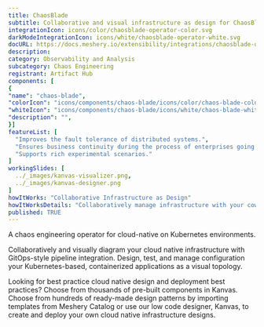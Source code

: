 ```yaml
---
title: ChaosBlade
subtitle: Collaborative and visual infrastructure as design for ChaosBlade
integrationIcon: icons/color/chaosblade-operator-color.svg
darkModeIntegrationIcon: icons/white/chaosblade-operator-white.svg
docURL: https://docs.meshery.io/extensibility/integrations/chaosblade-operator
description: 
category: Observability and Analysis
subcategory: Chaos Engineering
registrant: Artifact Hub
components: [
{
"name": "chaos-blade",
"colorIcon": "icons/components/chaos-blade/icons/color/chaos-blade-color.svg",
"whiteIcon": "icons/components/chaos-blade/icons/white/chaos-blade-white.svg",
"description": "",
}]
featureList: [
  "Improves the fault tolerance of distributed systems.",
  "Ensures business continuity during the process of enterprises going to cloud or moving to cloud native systems.",
  "Supports rich experimental scenarios."
]
workingSlides: [
  ../_images/kanvas-visualizer.png,
  ../_images/kanvas-designer.png
]
howItWorks: "Collaborative Infrastructure as Design"
howItWorksDetails: "Collaboratively manage infrastructure with your coworkers synchronously sharing the same designs."
published: TRUE
---
```

<p>
A chaos engineering operator for cloud-native on Kubernetes environments.
</p>
<p>
    Collaboratively and visually diagram your cloud native infrastructure with GitOps-style pipeline integration. Design, test, and manage configuration your Kubernetes-based, containerized applications as a visual topology.
</p>
<p>
    Looking for best practice cloud native design and deployment best practices? Choose from thousands of pre-built components in Kanvas. Choose from hundreds of ready-made design patterns by importing templates from Meshery Catalog or use our low code designer, Kanvas, to create and deploy your own cloud native infrastructure designs.
</p>
